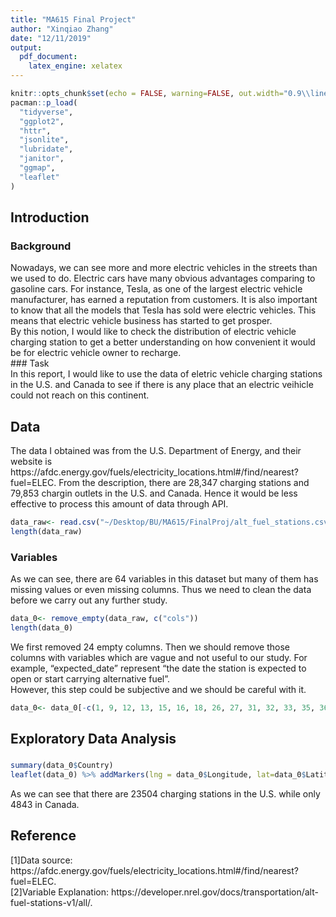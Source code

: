 ```yaml
---
title: "MA615 Final Project"
author: "Xinqiao Zhang"
date: "12/11/2019"
output: 
  pdf_document:
    latex_engine: xelatex
---
```


```r
knitr::opts_chunk$set(echo = FALSE, warning=FALSE, out.width="0.9\\linewidth",dev="pdf",fig.align  = 'center')
pacman::p_load(
  "tidyverse",
  "ggplot2", 
  "httr", 
  "jsonlite", 
  "lubridate", 
  "janitor", 
  "ggmap", 
  "leaflet"
)
```

## Introduction  
### Background  
\qquad Nowadays, we can see more and more electric vehicles in the streets than we used to do. Electric cars have many obvious advantages comparing to gasoline cars. For instance, Tesla, as one of the largest electric vehicle manufacturer, has earned a reputation from customers. It is also important to know that all the models that Tesla has sold were electric vehicles. This means that electric vehicle business has started to get prosper.   
\qquad By this notion, I would like to check the distribution of electric vehicle charging station to get a better understanding on how convenient it would be for electric vehicle owner to recharge.  
### Task  
\qquad In this report, I would like to use the data of eletric vehicle charging stations in the U.S. and Canada to see if there is any place that an electric veihicle could not reach on this continent.  

## Data  
\qquad The data I obtained was from the U.S. Department of Energy, and their website is https://afdc.energy.gov/fuels/electricity_locations.html#/find/nearest?fuel=ELEC. From the description, there are 28,347 charging stations and 79,853 chargin outlets in the U.S. and Canada. Hence it would be less effective to process this amount of data through API.  

```r
data_raw<- read.csv("~/Desktop/BU/MA615/FinalProj/alt_fuel_stations.csv")
length(data_raw)
```
### Variables  
\qquad As we can see, there are 64 variables in this dataset but many of them has missing values or even missing columns. Thus we need to clean the data before we carry out any further study.   

```r
data_0<- remove_empty(data_raw, c("cols"))
length(data_0)
```
\qquad We first removed 24 empty columns. Then we should remove those columns with variables which are vague and not useful to our study. For example, "expected_date" represent "the date the station is expected to open or start carrying alternative fuel".  
\qquad However, this step could be subjective and we should be careful with it.  
```r
data_0<- data_0[-c(1, 9, 12, 13, 15, 16, 18, 26, 27, 31, 32, 33, 35, 36, 39, 40)]
```


## Exploratory Data Analysis   
### 

```r
summary(data_0$Country)
leaflet(data_0) %>% addMarkers(lng = data_0$Longitude, lat=data_0$Latitude)
```

\qquad As we can see that there are 23504 charging stations in the U.S. while only 4843 in Canada.  






## Reference  
[1]Data source: 
https://afdc.energy.gov/fuels/electricity_locations.html#/find/nearest?fuel=ELEC.    
[2]Variable Explanation: 
https://developer.nrel.gov/docs/transportation/alt-fuel-stations-v1/all/.    










